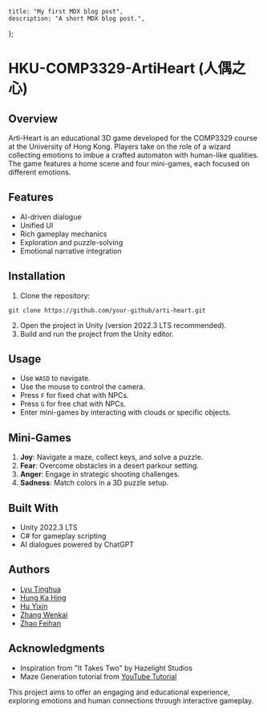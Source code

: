     title: "My first MDX blog post",
    description: "A short MDX blog post.",
};

# HKU-COMP3329-ArtiHeart (人偶之心)

## Overview
Arti-Heart is an educational 3D game developed for the COMP3329 course at the University of Hong Kong. Players take on the role of a wizard collecting emotions to imbue a crafted automaton with human-like qualities. The game features a home scene and four mini-games, each focused on different emotions.

## Features
- AI-driven dialogue
- Unified UI
- Rich gameplay mechanics
- Exploration and puzzle-solving
- Emotional narrative integration


## Installation
1. Clone the repository:
```
git clone https://github.com/your-github/arti-heart.git
   ```
2. Open the project in Unity (version 2022.3 LTS recommended).
3. Build and run the project from the Unity editor.

## Usage
- Use `WASD` to navigate.
- Use the mouse to control the camera.
- Press `F` for fixed chat with NPCs.
- Press `G` for free chat with NPCs.
- Enter mini-games by interacting with clouds or specific objects.

## Mini-Games
1. **Joy**: Navigate a maze, collect keys, and solve a puzzle.
2. **Fear**: Overcome obstacles in a desert parkour setting.
3. **Anger**: Engage in strategic shooting challenges.
4. **Sadness**: Match colors in a 3D puzzle setup.

## Built With
- Unity 2022.3 LTS
- C# for gameplay scripting
- AI dialogues powered by ChatGPT

## Authors
- [Lyu Tinghua](https://github.com/AryaLyu)
- [Hung Ka Hing](https://github.com/henryyy-hung)
- [Hu Yixin](https://github.com/chron1kle)
- [Zhang Wenkai](https://github.com/wk-zhang)
- [Zhao Feihan](https://github.com/christofyzhao)

## Acknowledgments
- Inspiration from "It Takes Two" by Hazelight Studios
- Maze Generation tutorial from [YouTube Tutorial](https://www.youtube.com/watch?v=_aeYq5BmDMg)

This project aims to offer an engaging and educational experience, exploring emotions and human connections through interactive gameplay.
